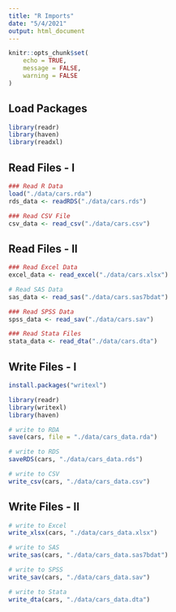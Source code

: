 ```yaml
---
title: "R Imports"
date: "5/4/2021"
output: html_document
---
```


```r
knitr::opts_chunk$set(
	echo = TRUE,
	message = FALSE,
	warning = FALSE
)
```

## Load Packages

```r
library(readr)
library(haven)
library(readxl)
```

## Read Files - I

```r
### Read R Data
load("./data/cars.rda")
rds_data <- readRDS("./data/cars.rds")

### Read CSV File
csv_data <- read_csv("./data/cars.csv")
```

## Read Files - II

```r
### Read Excel Data
excel_data <- read_excel("./data/cars.xlsx")

# Read SAS Data
sas_data <- read_sas("./data/cars.sas7bdat")

### Read SPSS Data 
spss_data <- read_sav("./data/cars.sav")

### Read Stata Files
stata_data <- read_dta("./data/cars.dta")
```


## Write Files - I

```r
install.packages("writexl")

library(readr)
library(writexl)
library(haven)
```

```r
# write to RDA
save(cars, file = "./data/cars_data.rda")

# write to RDS
saveRDS(cars, "./data/cars_data.rds")

# write to CSV
write_csv(cars, "./data/cars_data.csv")
```

## Write Files - II

```r
# write to Excel 
write_xlsx(cars, "./data/cars_data.xlsx")

# write to SAS
write_sas(cars, "./data/cars_data.sas7bdat")

# write to SPSS
write_sav(cars, "./data/cars_data.sav")

# write to Stata
write_dta(cars, "./data/cars_data.dta")
```





